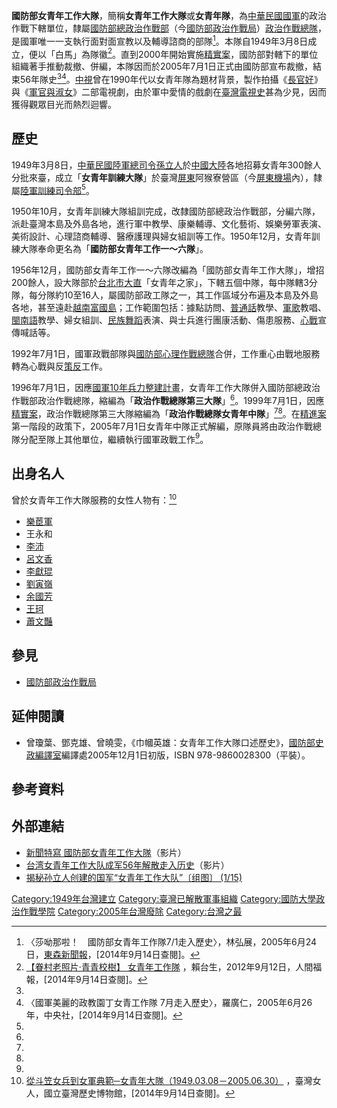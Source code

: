 '''國防部女青年工作大隊'''，簡稱'''女青年工作大隊'''或'''女青年隊'''，為[[中華民國國軍|中華民國國軍]]的政治作戰下轄單位，隸屬[[中華民國國防部|國防部]][[國防部總政治作戰部|總政治作戰部]]（今[[國防部政治作戰局|國防部政治作戰局]]）[[國防部政治作戰總隊|政治作戰總隊]]，是國軍唯一一支執行面對面宣教以及輔導諮商的部隊<ref name="林弘展">〈莎呦那啦！　國防部女青年工作隊7/1走入歷史〉，林弘展，2005年6月24日，[[東森新聞報|東森新聞報]]，[2014年9月14日查閱]。</ref>。本隊自1949年3月8日成立，便以「白馬」為隊徽<ref name="賴台生">[http://www.merit-times.com/NewsPage.aspx?unid=274103 【眷村老照片‧青青校樹】 女青年工作隊] {{Wayback|url=http://www.merit-times.com/NewsPage.aspx?unid=274103 |date=20140913214012 }}，賴台生，2012年9月12日，人間福報，[2014年9月14日查閱]。</ref>。直到2000年開始實施[[精實案|精實案]]，國防部對轄下的單位組織著手推動裁撤、併編，本隊因而於2005年7月1日正式由國防部宣布裁撤，結束56年隊史<ref name="林弘展"/><ref name="羅廣仁">〈國軍美麗的政教園丁女青工作隊 7月走入歷史〉，羅廣仁，2005年6月26年，中央社，[2014年9月14日查閱]。</ref>。[[中視|中視]]曾在1990年代以女青年隊為題材背景，製作拍攝《[[長官好|長官好]]》與《[[軍官與淑女|軍官與淑女]]》二部電視劇，由於軍中愛情的戲劇在[[臺灣電視史|臺灣電視史]]甚為少見，因而獲得觀眾目光而熱烈迴響。

== 歷史 ==
1949年3月8日，[[中華民國陸軍總司令|中華民國陸軍總司令]][[孫立人|孫立人]]於[[中國大陸|中國大陸]]各地招募女青年300餘人分批來臺，成立「'''女青年訓練大隊'''」於臺灣[[屏東市|屏東]]阿猴寮營區（今[[屏東機場|屏東機場]]內），隸屬[[陸軍訓練司令部|陸軍訓練司令部]]<ref name="羅廣仁"/>。

1950年10月，女青年訓練大隊組訓完成，改隸國防部總政治作戰部，分編六隊，派赴臺灣本島及外島各地，進行軍中教學、康樂輔導、文化藝術、娛樂勞軍表演、美術設計、心理諮商輔導、醫療護理與婦女組訓等工作。1950年12月，女青年訓練大隊奉命更名為「'''國防部女青年工作一～六隊'''」。

1956年12月，國防部女青年工作一～六隊改編為「國防部女青年工作大隊」，增招200餘人，設大隊部於[[台北市|台北市]][[大直|大直]]「女青年之家」，下轄五個中隊，每中隊轄3分隊，每分隊約10至16人，屬國防部政工隊之一，其工作區域分布遍及本島及外島各地，甚至遠赴[[越南|越南]][[富國島|富國島]]；工作範圍包括：據點訪問、[[普通話|普通話]]教學、[[軍歌|軍歌]]教唱、[[閩南語|閩南語]]教學、婦女組訓、[[民族舞蹈|民族舞蹈]]表演、與士兵進行團康活動、傷患服務、[[心理戰|心戰]]宣傳喊話等。

1992年7月1日，國軍政戰部隊與[[國防部心理作戰總隊|國防部心理作戰總隊]]合併，工作重心由戰地服務轉為心戰與反[[策反|策反]]工作。

1996年7月1日，因應[[精進案|國軍10年兵力整建計畫]]，女青年工作大隊併入國防部總政治作戰部政治作戰總隊，縮編為「'''政治作戰總隊第三大隊'''」<ref name="林弘展"/>。1999年7月1日，因應[[精實案|精實案]]，政治作戰總隊第三大隊縮編為「'''政治作戰總隊女青年中隊'''」<ref name="林弘展"/><ref name="羅廣仁"/>。在[[精進案|精進案]]第一階段的政策下，2005年7月1日女青年中隊正式解編，原隊員將由政治作戰總隊分配至隊上其他單位，繼續執行國軍政戰工作<ref name="林弘展"/>。

== 出身名人 ==
曾於女青年工作大隊服務的女性人物有：<ref name="nmth">[http://women.nmth.gov.tw/zh-tw/Content/Content.aspx?para=140&page=0&Class=47 從斗笠女兵到女軍典範─女青年大隊（1949.03.08－2005.06.30）] {{Wayback|url=http://women.nmth.gov.tw/zh-tw/Content/Content.aspx?para=140&page=0&Class=47 |date=20140914002821 }}，臺灣女人，國立臺灣歷史博物館，[2014年9月14日查閱]。</ref>
*[[樂茞軍|樂茞軍]]
*王永和
*[[李沛|李沛]]
*[[呂文香|呂文香]]
*[[李獻琨|李獻琨]]
*[[劉寅嶺|劉寅嶺]]
*[[余國芳|余國芳]]
*[[王珂|王珂]]
*[[蕭文豔|蕭文豔]]

== 參見 ==
*[[國防部政治作戰局|國防部政治作戰局]]

== 延伸閱讀 ==
*曾瓊葉、鄧克雄、曾曉雯，《巾幗英雄：女青年工作大隊口述歷史》，[[國防部史政編譯室|國防部史政編譯室]]編譯處2005年12月1日初版，ISBN 978-9860028300（平裝）。

== 參考資料 ==
{{reflist}}

== 外部連結 ==
*[http://catalog.digitalarchives.tw/item/00/3a/17/86.html 新聞特寫 國防部女青年工作大隊]{{Wayback|url=http://catalog.digitalarchives.tw/item/00/3a/17/86.html |date=20140914003806 }}（影片）
*[http://news.ifeng.com/history/video/detail_2011_05/15/6396748_0.shtml 台湾女青年工作大队成军56年解散走入历史]{{Wayback|url=http://news.ifeng.com/history/video/detail_2011_05/15/6396748_0.shtml |date=20140914004500 }}（影片）
*[http://news.ifeng.com/history/vp/detail_2011_06/03/6810249_0.shtml 揭秘孙立人创建的国军“女青年工作大队”〔组图〕 (1/15)]{{Wayback|url=http://news.ifeng.com/history/vp/detail_2011_06/03/6810249_0.shtml |date=20140914004504 }}

[[Category:1949年台灣建立|Category:1949年台灣建立]]
[[Category:臺灣已解散軍事組織|Category:臺灣已解散軍事組織]]
[[Category:國防大學政治作戰學院|Category:國防大學政治作戰學院]]
[[Category:2005年台灣廢除|Category:2005年台灣廢除]]
[[Category:台灣之最|Category:台灣之最]]